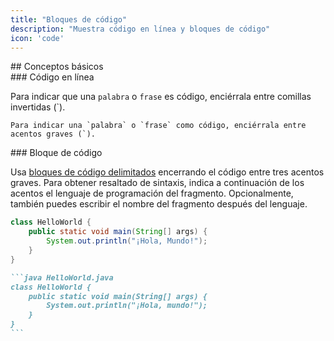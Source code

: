 ```yaml
---
title: "Bloques de código"
description: "Muestra código en línea y bloques de código"
icon: 'code'
---
```


<div id="basic">
  ## Conceptos básicos
</div>

<div id="inline-code">
  ### Código en línea
</div>

Para indicar que una `palabra` o `frase` es código, enciérrala entre comillas invertidas (`).

```
Para indicar una `palabra` o `frase` como código, enciérrala entre acentos graves (`).
```


<div id="code-block">
  ### Bloque de código
</div>

Usa [bloques de código delimitados](https://www.markdownguide.org/extended-syntax/#fenced-code-blocks) encerrando el código entre tres acentos graves. Para obtener resaltado de sintaxis, indica a continuación de los acentos el lenguaje de programación del fragmento. Opcionalmente, también puedes escribir el nombre del fragmento después del lenguaje.

```java HelloWorld.java
class HelloWorld {
    public static void main(String[] args) {
        System.out.println("¡Hola, Mundo!");
    }
}
```

````md
```java HelloWorld.java
class HelloWorld {
    public static void main(String[] args) {
        System.out.println("¡Hola, mundo!");
    }
}
```
````
